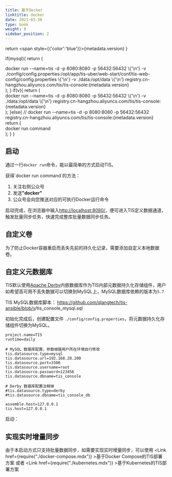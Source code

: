 ```yaml
---
title: 基于Docker
linktitle: docker
date: 2021-03-30
type: book
weight: 9
sidebar_position: 2
---
```


return <span style={{'color':'blue'}}>{metadata.version}</span>
}

if(mysql){
return (
<div>
<CodeBlock language="shell">
docker run --name=tis -d -p 8080:8080 -p 56432:56432 \{'\n'}
  -v ./config/config.properties:/opt/app/tis-uber/web-start/conf/tis-web-config/config.properties \{'\n'}
  -v ./data:/opt/data \{'\n'}
  registry.cn-hangzhou.aliyuncs.com/tis/tis-console:{metadata.version}
</CodeBlock>
</div>
);
}
if(v){
return (
<div>
<CodeBlock language="shell">
docker run --name=tis -d -p 8080:8080 -p 56432:56432 \{'\n'}
  -v ./data:/opt/data \{'\n'}
  registry.cn-hangzhou.aliyuncs.com/tis/tis-console:{metadata.version}
</CodeBlock>
</div>
);
}else{
// docker run --name=tis -d -p 8080:8080 -p 56432:56432 registry.cn-hangzhou.aliyuncs.com/tis/tis-console:{metadata.version}
return (
<div>
<CodeBlock language="shell">
docker run command
</CodeBlock>
</div>
);
}
}

## 启动
通过一行`docker run`命令，能以最简单的方式启动TIS。
<DockerShell />

<Contact justGongZhongHao="true">
      获得`docker run command`的方法：
     <ol>
      <li>关注右侧公众号</li>
      <li>发送<b>"docker"</b></li>
      <li>公众号会向您推送对应的可执行Docker运行命令</li>
     </ol>
</Contact>

启动完成，在浏览器中输入[http://localhost:8080/](http://localhost:8080/)，便可进入TIS定义数据通道，触发批量同步任务，快速完成整库批量数据同步任务。

## 自定义卷

为了防止Docker容器重启而丢失先前的持久化记录，需要添加自定义本地数据卷。

<DockerShell v="true" />

## 自定义元数据库

TIS默认使用[Apache Derby](https://db.apache.org/derby/)内嵌数据库作为TIS内部元数据持久化存储组件，用户如希望高可用不丢失数据可以切换到MySQL上，MySQL数据库依赖的版本为`5.7`

TIS MySQL数据库脚本： https://github.com/qlangtech/tis-ansible/blob/v<MetaVer/>/tis_console_mysql.sql

初始化完成后，创建配置文件 `./config/config.properties`，将元数据持久化存储组件切换为MySQL。
```properties title="./config/config.properties"
project.name=TIS
runtime=daily

# MySQL 数据库配置，参数根据用户所在环境自行修改
tis.datasource.type=mysql
tis.datasource.url=192.168.28.200
tis.datasource.port=3306
tis.datasource.username=root
tis.datasource.password=123456
tis.datasource.dbname=tis_console

# Derby 数据库配置注释掉
#tis.datasource.type=derby
#tis.datasource.dbname=tis_console_db

assemble.host=127.0.0.1
tis.host=127.0.0.1
```
启动：
<DockerShell mysql="true" />

## 实现实时增量同步

由于本启动方式只支持批量数据同步，如需要实现实时增量同步，可以使用 <Link href={require("./docker-compose.mdx")} >基于Docker Compose的TIS部署方案</Link> 或者 <Link href={require("./kubernetes.mdx")} >基于Kubernetes的TIS部署方案</Link>
